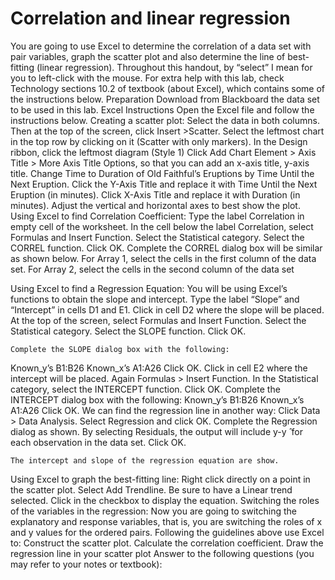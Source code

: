 # Correlation and linear regression 

You are going to use Excel to determine the correlation of a data set with pair variables, graph the scatter plot and also determine the line of best-fitting (linear regression).
Throughout this handout, by “select” I mean for you to left-click with the mouse.
For extra help with this lab, check Technology sections 10.2 of textbook (about Excel), which contains some of the instructions below.
Preparation
Download from Blackboard the data set to be used in this lab.
Excel Instructions
Open the Excel file and follow the instructions below.
Creating a scatter plot:
	Select the data in both columns. Then at the top of the screen, click Insert >Scatter.
	Select the leftmost chart in the top row by clicking on it (Scatter with only markers).
	In the Design ribbon, click the leftmost diagram (Style 1)
	Click Add Chart Element > Axis Title > More Axis Title Options, so that you can add an x-axis title, y-axis title.
	Change Time to Duration of Old Faithful’s Eruptions by Time Until the Next Eruption.
	Click the Y-Axis Title and replace it with Time Until the Next Eruption (in minutes).
	 Click X-Axis Title and replace it with Duration (in minutes).
	Adjust the vertical and horizontal axes to best show the plot.
Using Excel to find Correlation Coefficient:
	Type the label Correlation in empty cell of the worksheet. 
	In the cell below the label Correlation, select Formulas and Insert Function.
	Select the Statistical category. Select the CORREL function. Click OK.
	Complete the CORREL dialog box will be similar as shown below.
	For Array 1, select the cells in the first column of the data set.
	For Array 2, select the cells in the second column of the data set
 
Using Excel to find a Regression Equation:
	You will be using Excel’s functions to obtain the slope and intercept. Type the label “Slope” and “Intercept” in cells D1 and E1.
	Click in cell D2 where the slope will be placed.
	At the top of the screen, select Formulas and Insert Function.
	Select the Statistical category. Select the SLOPE function. Click OK.

	Complete the SLOPE dialog box with the following:
Known_y’s 	B1:B26
Known_x’s 	A1:A26
	Click OK.
	Click in cell E2 where the intercept will be placed.
	Again Formulas  > Insert Function.
	In the Statistical category, select the INTERCEPT function. Click OK.
	Complete the INTERCEPT dialog box with the following:
Known_y’s 	B1:B26
Known_x’s 	A1:A26
	Click OK.
We can find the regression line in another way:
	Click Data > Data Analysis. Select Regression and click OK. Complete the Regression dialog as shown. By selecting Residuals, the output will include y-y ̂ for each observation in the data set. Click OK.

	The intercept and slope of the regression equation are show. 

 
 
Using Excel to graph the best-fitting line:
	Right click directly on a point in the scatter plot.
	Select Add Trendline.
	Be sure to have a Linear trend selected. 
	Click in the checkbox to display the equation. 
Switching the roles of the variables in the regression:
Now you are going to switching the explanatory and response variables, that is, you are switching the roles of x and y values for the ordered pairs. Following the guidelines above use Excel to:
	Construct the scatter plot.
	Calculate the correlation coefficient. 
	Draw the regression line in your scatter plot
Answer to the following questions (you may refer to your notes or textbook):
